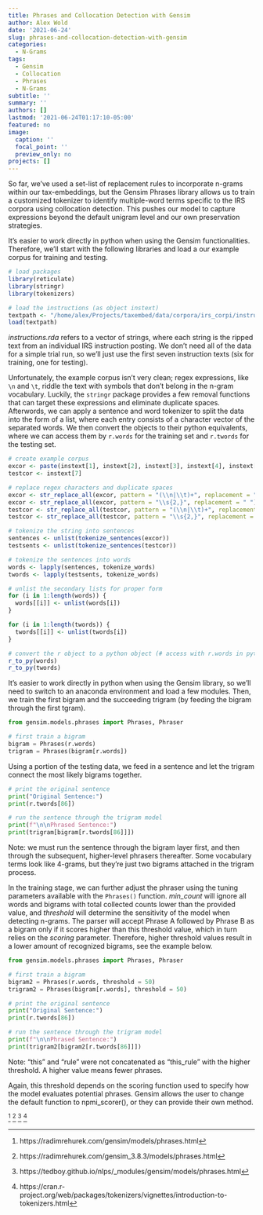 ```yaml
---
title: Phrases and Collocation Detection with Gensim
author: Alex Wold
date: '2021-06-24'
slug: phrases-and-collocation-detection-with-gensim
categories:
  - N-Grams
tags:
  - Gensim
  - Collocation
  - Phrases
  - N-Grams
subtitle: ''
summary: ''
authors: []
lastmod: '2021-06-24T01:17:10-05:00'
featured: no
image:
  caption: ''
  focal_point: ''
  preview_only: no
projects: []
---
```

So far, we've used a set-list of replacement rules to incorporate n-grams within our tax-embeddings, but the Gensim Phrases library allows us to train a customized tokenizer to identify multiple-word terms specific to the IRS corpora using collocation detection. This pushes our model to capture expressions beyond the default unigram level and our own preservation strategies.

It's easier to work directly in python when using the Gensim functionalities. Therefore, we'll start with the following libraries and load a our example corpus for training and testing.
```r
# load packages
library(reticulate)
library(stringr)
library(tokenizers)

# load the instructions (as object instext)
textpath <- "/home/alex/Projects/taxembed/data/corpora/irs_corpi/instructions.rda"
load(textpath)
```
*instructions.rda* refers to a vector of strings, where each string is the ripped text from an individual IRS instruction posting. We don't need all of the data for a simple trial run, so we'll just use the first seven instruction texts (six for training, one for testing).

Unfortunately, the example corpus isn't very clean; regex expressions, like `\n` and `\t`, riddle the text with symbols that don't belong in the n-gram vocabulary. Luckily, the `stringr` package provides a few removal functions that can target these expressions and eliminate duplicate spaces. Afterwords, we can apply a sentence and word tokenizer to split the data into the form of a list, where each entry consists of a character vector of the separated words. We then convert the objects to their python equivalents, where we can access them by `r.words` for the training set and `r.twords` for the testing set.
```r
# create example corpus
excor <- paste(instext[1], instext[2], instext[3], instext[4], instext[5], instext[6])
testcor <- instext[7]

# replace regex characters and duplicate spaces
excor <- str_replace_all(excor, pattern = "(\\n|\\t)+", replacement = " ")
excor <- str_replace_all(excor, pattern = "\\s{2,}", replacement = " ")
testcor <- str_replace_all(testcor, pattern = "(\\n|\\t)+", replacement = " ")
testcor <- str_replace_all(testcor, pattern = "\\s{2,}", replacement = " ")

# tokenize the string into sentences
sentences <- unlist(tokenize_sentences(excor))
testsents <- unlist(tokenize_sentences(testcor))

# tokenize the sentences into words
words <- lapply(sentences, tokenize_words)
twords <- lapply(testsents, tokenize_words)

# unlist the secondary lists for proper form
for (i in 1:length(words)) {
  words[[i]] <- unlist(words[i])
}

for (i in 1:length(twords)) {
  twords[[i]] <- unlist(twords[i])
}

# convert the r object to a python object (# access with r.words in python chunk)
r_to_py(words)
r_to_py(twords)
```

It's easier to work directly in python when using the Gensim library, so we'll need to switch to an anaconda environment and load a few modules. Then, we train the first bigram and the succeeding trigram (by feeding the bigram through the first tgram).
```python
from gensim.models.phrases import Phrases, Phraser

# first train a bigram
bigram = Phrases(r.words)
trigram = Phrases(bigram[r.words])
```

Using a portion of the testing data, we feed in a sentence and let the trigram connect the most likely bigrams together.
```python
# print the original sentence
print("Original Sentence:")
print(r.twords[86])

# run the sentence through the trigram model
print(f"\n\nPhrased Sentence:")
print(trigram[bigram[r.twords[86]]])
```
Note: we must run the sentence through the bigram layer first, and then through the subsequent, higher-level phrasers thereafter. Some vocabulary terms look like 4-grams, but they're just two bigrams attached in the trigram process.

In the training stage, we can further adjust the phraser using the tuning parameters available with the `Phrases()` function. *min_count* will ignore all words and bigrams with total collected counts lower than the provided value, and *threshold* will determine the sensitivity of the model when detecting n-grams. The parser will accept Phrase A followed by Phrase B as a bigram only if it scores higher than this threshold value, which in turn relies on the *scoring* parameter. Therefore, higher threshold values result in a lower amount of recognized bigrams, see the example below.
```python
from gensim.models.phrases import Phrases, Phraser

# first train a bigram
bigram2 = Phrases(r.words, threshold = 50)
trigram2 = Phrases(bigram[r.words], threshold = 50)

# print the original sentence
print("Original Sentence:")
print(r.twords[86])

# run the sentence through the trigram model
print(f"\n\nPhrased Sentence:")
print(trigram2[bigram2[r.twords[86]]])
```
Note: "this" and "rule" were not concatenated as "this_rule" with the higher threshold. A higher value means fewer phrases.  
  
Again, this threshold depends on the scoring function used to specify how the model evaluates potential phrases. Gensim allows the user to change the default function to npmi_scorer(), or they can provide their own method.

^[https://radimrehurek.com/gensim/models/phrases.html]
^[https://radimrehurek.com/gensim_3.8.3/models/phrases.html]
^[https://tedboy.github.io/nlps/_modules/gensim/models/phrases.html]
^[https://cran.r-project.org/web/packages/tokenizers/vignettes/introduction-to-tokenizers.html]
